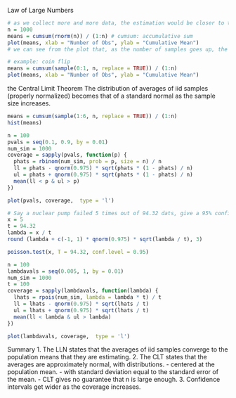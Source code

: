 Law of Large Numbers

```r
# as we collect more and more data, the estimation would be closer to the estimated value
n = 1000
means = cumsum(rnorm(n)) / (1:n) # cumsum: accumulative sum
plot(means, xlab = "Number of Obs", ylab = "Cumulative Mean") 
# we can see from the plot that, as the number of samples goes up, the mean is becoming closer and closer to its' true value, which is 0.
```

```r
# example: coin flip
means = cumsum(sample(0:1, n, replace = TRUE)) / (1:n)
plot(means, xlab = "Number of Obs", ylab = "Cumulative Mean")
```

the Central Limit Theorem
The distribution of averages of iid samples (properly normalized) becomes that of a standard normal as the sample size increases.
```r
means = cumsum(sample(1:6, n, replace = TRUE)) / (1:n)
hist(means)
```

```r
n = 100
pvals = seq(0.1, 0.9, by = 0.01)
num_sim = 1000
coverage = sapply(pvals, function(p) {
  phats = rbinom(num_sim, prob = p, size = n) / n
  ll = phats - qnorm(0.975) * sqrt(phats * (1 - phats) / n)
  ul = phats + qnorm(0.975) * sqrt(phats * (1 - phats) / n)
  mean(ll < p & ul > p)
})

plot(pvals, coverage,  type = 'l')
```

```r
# Say a nuclear pump failed 5 times out of 94.32 dats, give a 95% confidence interval for the failure rate per day.
x = 5
t = 94.32
lambda = x / t
round (lambda + c(-1, 1) * qnorm(0.975) * sqrt(lambda / t), 3)
```

```r
poisson.test(x, T = 94.32, conf.level = 0.95)
```

```r
n = 100
lambdavals = seq(0.005, 1, by = 0.01)
num_sim = 1000
t = 100
coverage = sapply(lambdavals, function(lambda) {
  lhats = rpois(num_sim, lambda = lambda * t) / t
  ll = lhats - qnorm(0.975) * sqrt(lhats / t)
  ul = lhats + qnorm(0.975) * sqrt(lhats / t)
  mean(ll < lambda & ul > lambda)
})

plot(lambdavals, coverage,  type = 'l')
```

Summary
1. The LLN states that the averages of iid samples converge to the population means that they are estimating.
2. The CLT states that the averages are approximately normal, with distributions.
   - centered at the population mean.
   - with standard deviation equal to the standard error of the mean.
   - CLT gives no guarantee that n is large enough.
3. Confidence intervals get wider as the coverage increases.

